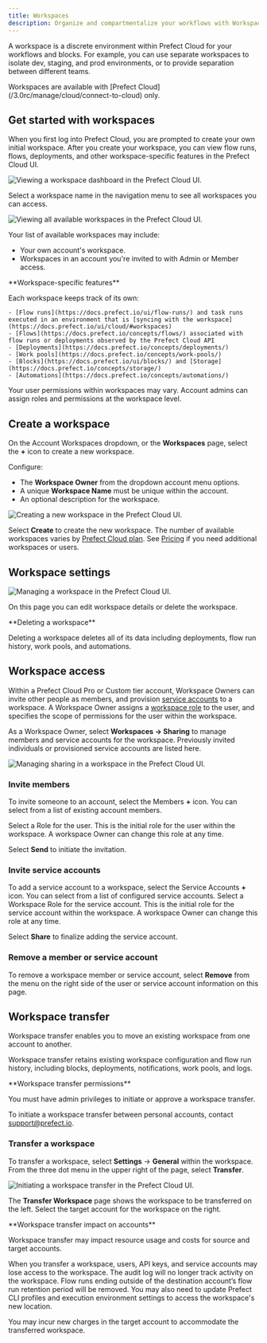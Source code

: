 ```yaml
---
title: Workspaces
description: Organize and compartmentalize your workflows with Workspaces.
---
```


A workspace is a discrete environment within Prefect Cloud for your workflows and blocks. 
For example, you can use separate workspaces to isolate dev, staging, and prod environments, or to provide separation between different teams.

<Note>
Workspaces are available with [Prefect Cloud](/3.0rc/manage/cloud/connect-to-cloud) only.
</Note>

## Get started with workspaces

When you first log into Prefect Cloud, you are prompted to create your own initial workspace. 
After you create your workspace, you can view flow runs, flows, deployments, and other workspace-specific features in the Prefect Cloud UI.

![Viewing a workspace dashboard in the Prefect Cloud UI.](/images/workspaces1.png)

Select a workspace name in the navigation menu to see all workspaces you can access.

![Viewing all available workspaces in the Prefect Cloud UI.](/images/workspaces2.png)

Your list of available workspaces may include:

*   Your own account's workspace.
*   Workspaces in an account you're invited to with Admin or Member access.

<Info>
**Workspace-specific features**


Each workspace keeps track of its own:

    - [Flow runs](https://docs.prefect.io/ui/flow-runs/) and task runs executed in an environment that is [syncing with the workspace](https://docs.prefect.io/ui/cloud/#workspaces)
    - [Flows](https://docs.prefect.io/concepts/flows/) associated with flow runs or deployments observed by the Prefect Cloud API
    - [Deployments](https://docs.prefect.io/concepts/deployments/)
    - [Work pools](https://docs.prefect.io/concepts/work-pools/)
    - [Blocks](https://docs.prefect.io/ui/blocks/) and [Storage](https://docs.prefect.io/concepts/storage/)
    - [Automations](https://docs.prefect.io/concepts/automations/)

</Info>

Your user permissions within workspaces may vary. Account admins can assign roles and permissions at the workspace level.

## Create a workspace

On the Account Workspaces dropdown, or the **Workspaces** page, select the **+** icon to create a new workspace.

Configure:

*   The **Workspace Owner** from the dropdown account menu options.
*   A unique **Workspace Name** must be unique within the account.
*   An optional description for the workspace.

![Creating a new workspace in the Prefect Cloud UI.](/images/workspaces3.png)

Select **Create** to create the new workspace. The number of available workspaces varies by [Prefect Cloud plan](https://www.prefect.io/pricing/). 
See [Pricing](https://www.prefect.io/pricing/) if you need additional workspaces or users.

## Workspace settings


![Managing a workspace in the Prefect Cloud UI.](/images/workspaces4.png)

On this page you can edit workspace details or delete the workspace.

<Warning>
**Deleting a workspace**

Deleting a workspace deletes all of its data including deployments, flow run history, work pools, and automations.
</Warning>

## Workspace access 

Within a Prefect Cloud Pro or Custom tier account, Workspace Owners can invite other people as members, and provision [service accounts](https://docs.prefect.io/ui/service-accounts/) to a workspace. 
A Workspace Owner assigns a [workspace role](https://docs.prefect.io/ui/roles/) to the user, and specifies the scope of permissions for the user within the workspace.

As a Workspace Owner, select **Workspaces -> Sharing** to manage members and service accounts for the workspace.
Previously invited individuals or provisioned service accounts are listed here.

![Managing sharing in a workspace in the Prefect Cloud UI.](/images/workspaces5.png)

### Invite members

To invite someone to an account, select the Members **+** icon. You can select from a list of existing account members.

Select a Role for the user. This is the initial role for the user within the workspace.
A workspace Owner can change this role at any time.

Select **Send** to initiate the invitation.

### Invite service accounts

To add a service account to a workspace, select the Service Accounts **+** icon. You can select from a list of configured service accounts. 
Select a Workspace Role for the service account. 
This is the initial role for the service account within the workspace. A workspace Owner can change this role at any time. 

Select **Share** to finalize adding the service account.

### Remove a member or service account

To remove a workspace member or service account, select **Remove** from the menu on the right side of the user or service account information on this page.

## Workspace transfer

Workspace transfer enables you to move an existing workspace from one account to another.

Workspace transfer retains existing workspace configuration and flow run history, including blocks, deployments, notifications, work pools, and logs.

<Note>
**Workspace transfer permissions**

You must have admin privileges to initiate or approve a workspace transfer.

To initiate a workspace transfer between personal accounts, contact [support@prefect.io](mailto:support@prefect.io).
</Note>

### Transfer a workspace

To transfer a workspace, select **Settings** -> **General** within the workspace. 
From the three dot menu in the upper right of the page, select **Transfer**.

![Initiating a workspace transfer in the Prefect Cloud UI.](/images/workspaces6.png)

The **Transfer Workspace** page shows the workspace to be transferred on the left. 
Select the target account for the workspace on the right.

<Tip>
**Workspace transfer impact on accounts**


Workspace transfer may impact resource usage and costs for source and target accounts.

When you transfer a workspace, users, API keys, and service accounts may lose access to the workspace. 
The audit log will no longer track activity on the workspace. 
Flow runs ending outside of the destination account’s flow run retention period will be removed. 
You may also need to update Prefect CLI profiles and execution environment settings to access the workspace's new location.

You may incur new charges in the target account to accommodate the transferred workspace.
</Tip>
